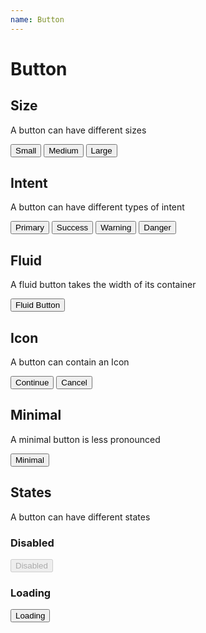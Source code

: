 ```yaml
---
name: Button
---
```



# Button

## Size

A button can have different sizes

<Playground>
  <Button size="small">Small </Button>
  <Button size="medium">Medium</Button>
  <Button size="large">Large</Button>
</Playground>

## Intent

A button can have different types of intent

<Playground>
  <Button intent="primary">Primary</Button>
  <Button intent="success">Success</Button>
  <Button intent="warning">Warning</Button>
  <Button intent="danger">Danger</Button>
</Playground>

## Fluid

A fluid button takes the width of its container

<Playground>
  <Button fluid>Fluid Button</Button>
</Playground>

## Icon

A button can contain an Icon

<Playground>
  <Button intent="primary">
    <span>Continue</span>
    <Button.Icon name="arrow-right" />
  </Button>
  <Button intent="warning">
    <Button.Icon name="x" />
    <span>Cancel</span>
  </Button>
</Playground>

## Minimal

A minimal button is less pronounced

<Playground>
  <Button intent="danger" minimal>
    Minimal
  </Button>
</Playground>

## States

A button can have different states

### Disabled

<Playground>
  <Button disabled>Disabled</Button>
</Playground>

### Loading

<Playground>
  <Button loading>Loading</Button>
</Playground>
